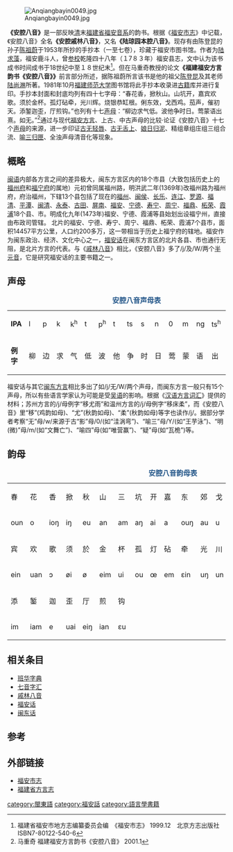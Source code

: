 [[File:Anqiangbayin0049.jpg|thumb]]

'''《安腔八音》'''是一部反映[[清朝|清]]末[[福建省|福建省]][[福安话|福安音系]]的韵书。根据《[[福安市志|福安市志]]》中记载，《安腔八音》全名'''《安腔戚林八音》'''，又名'''《陆琼园本腔八音》'''。现存有由陈登昆的孙子[[陈祖蔚|陈祖蔚]]于1953年所抄的手抄本（一至七卷），珍藏于福安市图书馆。作者为[[陆求藻|陆求藻]]，福安鹿斗人，曾[[校對|参校]]乾隆四十八年（１7８３年）福安县志，文中认为该书成书时间成书于18世纪中至１８世纪末<ref>福建省福安市地方志编纂委员会编　《福安市志》 1999.12　北京方志出版社　ISBN7-80122-540-6 </ref>。但在马重奇教授的论文'''《福建福安方言韵书《安腔八音》》'''前言部分所述，据陈祖蔚所言该书是他的祖父[[陈登昆|陈登昆]]及其老师[[陆尚淋|陆尚淋]]所著。1981年10月[[福建师范大学|福建师范大学]]图书馆将此手抄本收录进[[古籍|古籍]]库并进行复印。手抄本封面和封底均列有四十七字母：“春花香，掀秋山。山坑开，嘉宾欢歌。须於金杯。孤灯砧牵，光川辉。烧银恭缸根。俐东效，戈西鸡。茄声，催初天。添錾迦歪，厅煎钩。”也列有十七[[声母|声母]]：“柳边求气低。波他争时日。莺蒙语出熹。如无。”<ref>马重奇 福建福安方言韵书《安腔八音》 2001.1 </ref>通过与现代[[福安话|福安方言]]、上古、中古声母的比较·论证《安腔八音》十七个[[声母|声母]]的来源，进一步印证[[古无轻唇|古无轻唇]]、[[古无舌上|古无舌上]]、[[娘日归泥|娘日归泥]]、精组章组庄组三组合流、[[喻三归匣|喻三归匣]]、全浊声母清音化等现象。

==概略==
[[闽语|闽语]]内部各方言之间的差异极大，闽东方言区内的18个市县（大致包括历史上的[[福州府|福州府]]和[[福宁府|福宁府]]的属地）元初曾同属福州路，明洪武二年(1369年)改福州路为福州府，府治福州，下辖13个县包括了现在的[[福州|福州]]、[[闽侯|闽侯]]、[[长乐|长乐]]、[[连江|连江]]、[[罗源|罗源]]、[[福清|福清]]、[[平潭|平潭]]、[[闽清|闽清]]、[[永泰|永泰]]、[[古田|古田]]、[[屏南|屏南]]、[[福安|福安]]、[[宁德|宁德]]、[[寿宁|寿宁]]、[[周宁|周宁]]、[[福鼎|福鼎]]、[[柘荣|柘荣]]、[[霞浦县|霞浦]]18个县、市。明成化九年(1473年)福安、宁德、霞浦等县始划出设福宁州，直接由布政司管辖。 北片的福安、宁德、寿宁、周宁、福鼎、柘荣、霞浦7个县市，面积14457平方公里，人口约200多万，这一带相当于历史上福宁府的辖地。福安作为闽东政治、经济、文化中心之一，[[福安话|福安话]]在闽东方言区的北片各县、市也通行无阻，是北片方言的代表。与《[[戚林八音|戚林八音]]》相比，《安腔八音》多了/j/及/W/两个[[元音|半元音]]，它是研究福安话的主要书籍之一。

==声母==
{|  style="color:#ffffff" border="1px"
|+ <font color=#225588> '''安腔八音声母表''' </font>
|- style="background:#225588"
| '''IPA''' || l || p || k || k<sup>h</sup> || t || p<sup>h</sup> || t || ts || s || n || 0 || m || ng || ts<sup>h</sup> || h || j || w
|- style="background:#4488aa"
|  bgcolor=#225588 | '''例字''' || 柳 || 边 || 求 || 气 || 低 || 波 || 他 || 争 || 时 || 日 || 莺 || 蒙 || 语 || 出 || 熹 || 如 || 无
|}

福安话与其它[[闽东方言|闽东方言]]相比多出了如/j/无/W/两个声母，而闽东方言一般只有15个声母，所以有些语言学家认为可能是受[[吴语|吴语]]的影响。根据《[[汉语方言词汇|汉语方言词汇]]》提供的材料；苏州方言的/j/母例字“移尤雨”和温州方言的/j/母例字“移床柔”，而《安腔八音》里“移”(鸡韵如母)、“尤”(秋韵如母)、“柔”(秋韵如母)等字也读作/j/。据部分学者考察“无”母/w/来源于古“影”母/0/(如“洼涡弯”)、“喻三”母/Y/(如“王芋泳”)、“明(微)”母/m/(如“文舞亡”)、“喻四”母(如“唯营赢”)、“疑”母(如“瓦桅”)等。

== 韵母 ==
{| style="text-align:left; color:#ffffff" 
|+ <font color=#225588>'''安腔八音韵母表''' </font>
|-style="background:#225588"
| 春 || 花 || 香 || 掀 || 秋 || 山 || 三 || 坑 || 开 || 嘉 || 东 || 郊 || 戈 || 西 || 茄 || 鸡 || 声 || 催 || 初 || 天
|- style="background:#4488aa"
|oun ||o || ioŋ || iŋ || eu || an || am ||  aŋ || ai || a || ouŋ || au || u || ɛ || io || i || iaŋ || ɔi || œ || in
|-style="background:#225588"
|宾 || 欢 || 歌 || 须 || 於 || 金 || 杯 || 孤 || 灯 || 砧 || 牵 || 光 || 川 || 辉 || 烧 || 银 || 恭 || 缸 || 根 || 俐
|-style="background:#4488aa"
| ein || uan  || ɔ   || øi  ||ø  ||eim || ui  ||ou || œ || em ||ɛin ||uŋ ||un|| ui ||iu|| øn ||øŋ||ɔuŋ||ɔun ||ei
|-style="background:#225588"
|添 || 錾 ||迦 || 歪 || 厅 || 煎 ||钩
|-style="background:#4488aa"
|im ||iam ||e ||uai ||eiŋ|| ian ||ɛu
|}

==相关条目==
{{refbegin|2}}
*[[班华字典|班华字典]]
*[[七音字汇|七音字汇]]
*[[戚林八音|戚林八音]]
*[[福安话|福安话]]
*[[闽东话|闽东话]]
{{refend}}

==参考==
{{reflist|2}}

==外部链接==
{{refbegin}}
*[https://web.archive.org/web/20160304113727/http://www.fjsq.gov.cn/query_b.asp?bookno=3011&classIP=0& 福安市志]
*[https://web.archive.org/web/20160304111403/http://www.fjsq.gov.cn/query_b.asp?bookno=16&classIP=0& 福建省方言志]
{{refend}}

[[category:閩東語|category:閩東語]]
[[category:福安話|category:福安話]]
[[category:語言學書籍|category:語言學書籍]]